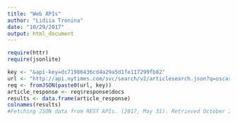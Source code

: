 ```yaml
---
title: "Web APIs"
author: "Lidiia Tronina"
date: "10/29/2017"
output: html_document
---
```

```r
require(httr)
require(jsonlite)
```

```r
key <- "&api-key=dc71986436cd4a29a5d1fe117299fb82"
url <- "http://api.nytimes.com/svc/search/v2/articlesearch.json?q=oscar+2017"
req <- fromJSON(paste0(url, key))
article_response <- req$response$docs
results <- data.frame(article_response)
colnames(results)
#Fetching JSON data from REST APIs. (2017, May 31). Retrieved October 29, 2017, from https://cran.r-project.org/web/packages/jsonlite/vignettes/json-apis.html

```








